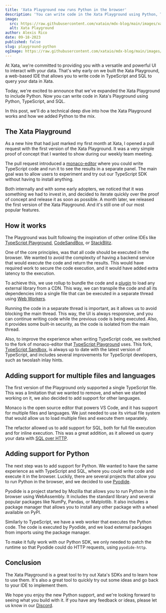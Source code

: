 ```yaml
---
title: 'Xata Playground now runs Python in the browser'
description: 'You can write code in the Xata Playground using Python, TypeScript, and SQL.'
image:
  src: https://raw.githubusercontent.com/xataio/mdx-blog/main/images/xata-python-logos.png
  alt: Xata Playground
author: Alexis Rico
date: 09-18-2023
published: false
slug: playground-python
ogImage: https://raw.githubusercontent.com/xataio/mdx-blog/main/images/xata-python-logos.png
---
```


At Xata, we're committed to providing you with a versatile and powerful UI to interact with your data. That's why early on we built the Xata Playground, a web-based IDE that allows you to write code in TypeScript and SQL to query your data in Xata.

Today, we're excited to announce that we've expanded the Xata Playground to include Python. Now you can write code in Xata's Playground using Python, TypeScript, and SQL.

In this post, we'll do a technical deep dive into how the Xata Playground works and how we added Python to the mix.

## The Xata Playground

As a new hire that had just marked my first month at Xata, I opened a pull request with the first version of the Xata Playground. It was a very simple proof of concept that I wanted to show during our weekly team meeting.

The pull request introduced a [monaco-editor](https://microsoft.github.io/monaco-editor/) where you could write TypeScript code and run it to see the results in a separate panel. The main goal was to allow users to experiment and try out our TypeScript SDK without having to install anything.

Both internally and with some early adopters, we noticed that it was something we had to invest in, and decided to iterate quickly over the proof of concept and release it as soon as possible. A month later, we released the first version of the Xata Playground. And it's still one of our most popular features.

<ArticleImage
  src="https://raw.githubusercontent.com/xataio/mdx-blog/py-play/images/playground-v1.png"
  width="800"
  height="440"
  alt="Screenshot of the first version of the Xata Playground"
  caption="Xata Playground proof of concept"
/>

## How it works

The Playground was built following the inspiration of other online IDEs like [TypeScript Playground](https://www.typescriptlang.org/play), [CodeSandBox](https://codesandbox.io/), or [StackBlitz](https://stackblitz.com/).

One of the core principles, was that all code should be executed in the browser. We wanted to avoid the complexity of having a backend service that would execute the code and return the results. This would have required work to secure the code execution, and it would have added extra latency to the execution.

To achieve this, we use rollup to bundle the code and a [plugin](https://github.com/SferaDev/rollup-plugin-import-cdn) to load any external library from a CDN. This way, we can transpile the code and all its dependencies into a single file that can be executed in a separate thread using [Web Workers](https://developer.mozilla.org/en-US/docs/Web/API/Web_Workers_API/Using_web_workers).

Running the code in a separate thread is important, as it allows us to avoid blocking the main thread. This way, the UI is always responsive, and you can continue writing code while the previous code is being executed. Also, it provides some built-in security, as the code is isolated from the main thread.

Also, to improve the experience when writing TypeScript code, we switched to the fork of monaco-editor that [TypeScript Playground](https://www.typescriptlang.org/play) uses. This fork, [TypeScript Sandbox](https://www.typescriptlang.org/dev/sandbox/), is always up to date with the latest version of TypeScript, and includes several improvements for TypeScript developers, such as twoslash inlay hints.

<ArticleImage
  src="https://raw.githubusercontent.com/xataio/mdx-blog/py-play/images/playground-v2.png"
  width="800"
  height="440"
  alt="Screenshot of the second version of the Xata Playground"
  caption="Xata Playground after a UI redesign"
/>

## Adding support for multiple files and languages

The first version of the Playground only supported a single TypeScript file. This was a limitation that we wanted to remove, and when we started working on it, we also decided to add support for other languages.

Monaco is the open source editor that powers VS Code, and it has support for multiple files and languages. We just needed to use its virtual file system that would allow us to load multiple files and execute them separately.

The refactor allowed us to add support for SQL, both for full file execution and for inline execution. This was a great addition, as it allowed us query your data with [SQL over HTTP](https://xata.io/blog/sql-over-http).

## Adding support for Python

The next step was to add support for Python. We wanted to have the same experience as with TypeScript and SQL, where you could write code and execute it in the browser. Luckily, there are several projects that allow you to run Python in the browser, and we decided to use [Pyodide](https://pyodide.org).

Pyodide is a project started by Mozilla that allows you to run Python in the browser using WebAssembly. It includes the standard library and several popular packages like NumPy, Pandas, or Matplotlib. It also includes a package manager that allows you to install any other package with a wheel available on PyPI.

Similarly to TypeScript, we have a web worker that executes the Python code. The code is executed by Pyodide, and we load external packages from imports using the package manager.

To make it fully work with our Python SDK, we only needed to patch the runtime so that Pyodide could do HTTP requests, using `pyodide-http`.

<ArticleImage
  src="https://raw.githubusercontent.com/xataio/mdx-blog/py-play/images/playground-v3.png"
  width="800"
  height="440"
  alt="Screenshot of the third version of the Xata Playground"
  caption="Current Xata Playground with Python support"
/>

## Conclusion

The Xata Playground is a great tool to try out Xata's SDKs and to learn how to use them. It's also a great tool to quickly try out some ideas and go back to your IDE to implement them.

We hope you enjoy the new Python support, and we're looking forward to seeing what you build with it. If you have any feedback or ideas, please let us know in our [Discord](/discord).
